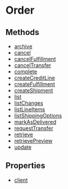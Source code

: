 
# Order

## Methods

- [archive](../../Order/methods/js_sdk.admin.Order.archive/page.mdx)
- [cancel](../../Order/methods/js_sdk.admin.Order.cancel/page.mdx)
- [cancelFulfillment](../../Order/methods/js_sdk.admin.Order.cancelFulfillment/page.mdx)
- [cancelTransfer](../../Order/methods/js_sdk.admin.Order.cancelTransfer/page.mdx)
- [complete](../../Order/methods/js_sdk.admin.Order.complete/page.mdx)
- [createCreditLine](../../Order/methods/js_sdk.admin.Order.createCreditLine/page.mdx)
- [createFulfillment](../../Order/methods/js_sdk.admin.Order.createFulfillment/page.mdx)
- [createShipment](../../Order/methods/js_sdk.admin.Order.createShipment/page.mdx)
- [list](../../Order/methods/js_sdk.admin.Order.list/page.mdx)
- [listChanges](../../Order/methods/js_sdk.admin.Order.listChanges/page.mdx)
- [listLineItems](../../Order/methods/js_sdk.admin.Order.listLineItems/page.mdx)
- [listShippingOptions](../../Order/methods/js_sdk.admin.Order.listShippingOptions/page.mdx)
- [markAsDelivered](../../Order/methods/js_sdk.admin.Order.markAsDelivered/page.mdx)
- [requestTransfer](../../Order/methods/js_sdk.admin.Order.requestTransfer/page.mdx)
- [retrieve](../../Order/methods/js_sdk.admin.Order.retrieve/page.mdx)
- [retrievePreview](../../Order/methods/js_sdk.admin.Order.retrievePreview/page.mdx)
- [update](../../Order/methods/js_sdk.admin.Order.update/page.mdx)

## Properties

- [client](../../Order/properties/js_sdk.admin.Order.client/page.mdx)
